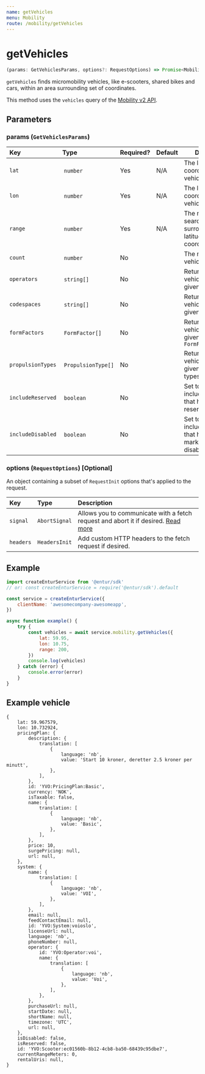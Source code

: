 ```yaml
---
name: getVehicles
menu: Mobility
route: /mobility/getVehicles
---
```


# getVehicles

```typescript
(params: GetVehiclesParams, options?: RequestOptions) => Promise<MobilityTypes.Vehicle[]>
```

`getVehicles` finds micromobility vehicles, like e-scooters, shared bikes and cars, within an area surrounding set of coordinates.

This method uses the `vehicles` query of the [Mobility v2 API](https://developer.entur.org/pages-mobility-docs-mobility-v2).

## Parameters

### params (`GetVehiclesParams`)

| Key               | Type                | Required? | Default | Description                                                                    |
| :---------------- | :------------------ | :-------- | :------ | ------------------------------------------------------------------------------ |
| `lat`             |  `number`           | Yes       | N/A     | The latitude coordinate to find vehicles around.                               |
| `lon`             |  `number`           | Yes       | N/A     | The longitude coordinate to find vehicles around.                              |
| `range`           |  `number`           | Yes       | N/A     | The radius of the search area, surrounding the latitude/longitude coordinates. |
| `count`           |  `number`           | No        |         | The max number of vehicles to return.                                          |
| `operators`       |  `string[]`         | No        |         | Return only vehicles of the given operator IDs.                                |
| `codespaces`      |  `string[]`         | No        |         | Return only vehicles of the given code spaces.                                 |
| `formFactors`     |  `FormFactor[]`     | No        |         | Return only vehicles of the given forms, i.e. `FormFactor.SCOOTER`             |
| `propulsionTypes` |  `PropulsionType[]` | No        |         | Return only vehicles of the given propulsion types.                            |
| `includeReserved` |  `boolean`          | No        |         | Set to `true` to also include vehicles that have been reserved.                |
| `includeDisabled` |  `boolean`          | No        |         | Set to `true` to also include vehicles that have been marked as disabled.      |

### options (`RequestOptions`) [Optional]

An object containing a subset of `RequestInit` options that's applied to the request.

| Key       | Type          | Description                                                                                                                                       |
| :-------- | :------------ | :------------------------------------------------------------------------------------------------------------------------------------------------ |
| `signal`  | `AbortSignal` | Allows you to communicate with a fetch request and abort it if desired. [Read more](https://developer.mozilla.org/en-US/docs/Web/API/AbortSignal) |
| `headers` | `HeadersInit` | Add custom HTTP headers to the fetch request if desired.                                                                                          |

## Example

```javascript
import createEnturService from '@entur/sdk'
// or: const createEnturService = require('@entur/sdk').default

const service = createEnturService({
    clientName: 'awesomecompany-awesomeapp',
})

async function example() {
    try {
        const vehicles = await service.mobility.getVehicles({
            lat: 59.95,
            lon: 10.75,
            range: 200,
        })
        console.log(vehicles)
    } catch (error) {
        console.error(error)
    }
}
```

## Example vehicle

```
{
    lat: 59.967579,
    lon: 10.732924,
    pricingPlan: {
        description: {
            translation: [
                {
                    language: 'nb',
                    value: 'Start 10 kroner, deretter 2.5 kroner per minutt',
                },
            ],
        },
        id: 'YVO:PricingPlan:Basic',
        currency: 'NOK',
        isTaxable: false,
        name: {
            translation: [
                {
                    language: 'nb',
                    value: 'Basic',
                },
            ],
        },
        price: 10,
        surgePricing: null,
        url: null,
    },
    system: {
        name: {
            translation: [
                {
                    language: 'nb',
                    value: 'VOI',
                },
            ],
        },
        email: null,
        feedContactEmail: null,
        id: 'YVO:System:voioslo',
        licenseUrl: null,
        language: 'nb',
        phoneNumber: null,
        operator: {
            id: 'YVO:Operator:voi',
            name: {
                translation: [
                    {
                        language: 'nb',
                        value: 'Voi',
                    },
                ],
            },
        },
        purchaseUrl: null,
        startDate: null,
        shortName: null,
        timezone: 'UTC',
        url: null,
    },
    isDisabled: false,
    isReserved: false,
    id: 'YVO:Scooter:ec01560b-8b12-4cb8-ba50-68439c95dbe7',
    currentRangeMeters: 0,
    rentalUris: null,
}
```
